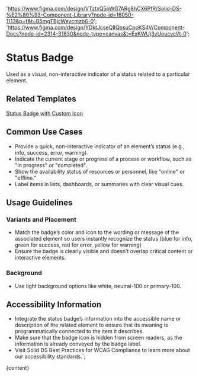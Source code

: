 

  'https://www.figma.com/design/VTztxQ5pWG7ARg8hCX6PfR/Solid-DS-%E2%80%93-Component-Library?node-id=16050-1113&p=f&t=B5mgTBjcWeycmzb6-0';
  'https://www.figma.com/design/YDktJcseQIIQbsuCpoKS4V/Component-Docs?node-id=2314-31830&node-type=canvas&t=ExKWUj3vUoucvcVt-0';

# Status Badge

Used as a visual, non-interactive indicator of a status related to a particular element.

<DefaultStory />

<DocumentationLinks storybookLink="${storybookLink}" figmaLibrary="${figmaLibrary}" figmaDocs="${figmaDocs}" />

## Related Templates

[Status Badge with Custom Icon](?path=/docs/templates-status-badge--docs)

## Common Use Cases

- Provide a quick, non-interactive indicator of an element’s status (e.g., info, success, error, warning).
- Indicate the current stage or progress of a process or workflow, such as "in progress" or "completed".
- Show the availability status of resources or personnel, like "online" or "offline."
- Label items in lists, dashboards, or summaries with clear visual cues.

## Usage Guidelines

### Variants and Placement

- Match the badge’s color and icon to the wording or message of the associated element so users instantly recognize the status (blue for info, green for success, red for error, yellow for warning)
- Ensure the badge is clearly visible and doesn’t overlap critical content or interactive elements.

### Background

- Use light background options like white, neutral-100 or primary-100.

## Accessibility Information

- Integrate the status badge’s information into the accessible name or description of the related element to ensure that its meaning is programmatically connected to the item it describes.
- Make sure that the badge icon is hidden from screen readers, as the information is already conveyed by the badge label.
- Visit <sd-link href="https://www.figma.com/design/YDktJcseQIIQbsuCpoKS4V/Component-Docs?node-id=10708-5011&t=Z1FxSGWkmXG5r5sw-4" target="_blank">Solid DS Best Practices for WCAG Compliance</sd-link> to learn more about our accessibility standards.`;

<Meta title="Styles/sd-status-badge/Overview" />

<OverviewFormatter story={StatusBadgeStories.Default}>{content}</OverviewFormatter>
